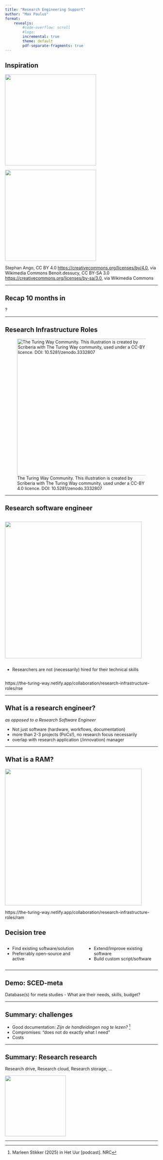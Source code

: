```yaml
---
title: "Research Engineering Support"
author: "Max Paulus"
format: 
    revealjs:
        #code-overflow: scroll
        #logo:
        incremental: true
        theme: default
        pdf-separate-fragments: true
---
```


## Inspiration

::: {.r-stack}

![](images/512px-2023_Obsidian_logo.svg.png){.fragment height="300"}

![](images/Labyrint_barvaux.jpg){.fragment height="300"}

:::

::: aside
Stephan Ango, CC BY 4.0 <https://creativecommons.org/licenses/by/4.0>, via Wikimedia Commons
Benoit.dessucy, CC BY-SA 3.0 <https://creativecommons.org/licenses/by-sa/3.0>, via Wikimedia Commons
:::
---

## Recap 10 months in

?

---

## Research Infrastructure Roles

![The Turing Way Community. This illustration is created by Scriberia with The Turing Way community, used under a CC-BY 4.0 licence. DOI: 10.5281/zenodo.3332807](images/researchers-environment.jpg){height="450" fig-align="center"}

---

## Research software engineer

:::: {.colunns}

::: {.column}
![](images/rse.png){height="450" fig-align="center"}
:::

::: {.column}
- Researchers are not (necessarily) hired for their technical skills

:::

::::

::: {.notes}
https://the-turing-way.netlify.app/collaboration/research-infrastructure-roles/rse
:::

---

## What is a research engineer?
*as opposed to a Research Software Engineer*

- Not just software (hardware, workflows, documentation)
- more than 2-3 projects (PoCs!), no research focus necessarily
- overlap with research application (/innovation) manager

---

## What is a RAM?

![](images/research-application-managers.jpg){height="450" fig-align="center"}

::: {.notes}
https://the-turing-way.netlify.app/collaboration/research-infrastructure-roles/ram
:::

## Decision tree

:::: {.columns}

::: {.column}
- Find existing software/solution
- Preferrably open-source and active
:::

::: {.column}
- Extend/Improve existing software
- Build custom script/software
:::

::::

---

## Demo: SCED-meta

Database(s) for meta studies
- What are their needs, skills, budget?

---

## Summary: challenges

- Good documentation: *Zijn de handleidingen nog te lezen?* ^[Marleen Stikker (2025) in Het Uur [podcast]. NRC]
- Compromises: "does not do exactly what I need"
- Costs

::: aside

:::

---

## Summary: Research research

Research drive, Research cloud, Research storage, ...

<img src="images/Labyrint_barvaux.jpg" height="200">

---